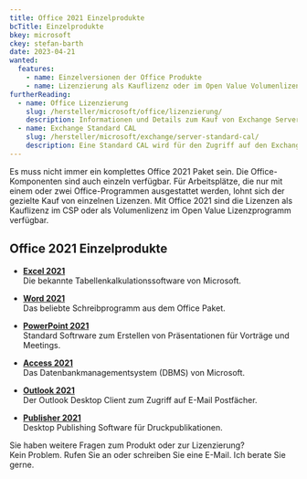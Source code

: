 ```yaml
---
title: Office 2021 Einzelprodukte
bcTitle: Einzelprodukte
bkey: microsoft
ckey: stefan-barth
date: 2023-04-21
wanted:
  features:
    - name: Einzelversionen der Office Produkte
    - name: Lizenzierung als Kauflizenz oder im Open Value Volumenlizenzpogramm
furtherReading:
  - name: Office Lizenzierung
    slug: /hersteller/microsoft/office/lizenzierung/
    description: Informationen und Details zum Kauf von Exchange Server und Exchange Online Plänen.
  - name: Exchange Standard CAL
    slug: /hersteller/microsoft/exchange/server-standard-cal/
    description: Eine Standard CAL wird für den Zugriff auf den Exchange Server benötigt.
---
```



<Intro>

  Es muss nicht immer ein komplettes Office 2021 Paket sein. Die Office-Komponenten sind auch einzeln verfügbar. Für Arbeitsplätze, die nur mit einem oder zwei Office-Programmen ausgestattet werden, lohnt sich der gezielte Kauf von einzelnen Lizenzen.
  Mit Office 2021 sind die Lizenzen als Kauflizenz im CSP oder als Volumenlizenz im Open Value Lizenzprogramm verfügbar.

</Intro>

<TOC />


## Office 2021 Einzelprodukte

<ArrowList>

 - **[Excel 2021](/hersteller/microsoft/office/einzelprodukte/excel-2021/)**<br />
 Die bekannte Tabellenkalkulationssoftware von Microsoft.

 - **[Word 2021](/hersteller/microsoft/office/einzelprodukte/word-2021/)**<br />
 Das beliebte Schreibprogramm aus dem Office Paket.

 - **[PowerPoint 2021](/hersteller/microsoft/office/einzelprodukte/powerpoint-2021/)**<br />
 Standard Softrware zum Erstellen von Präsentationen für Vorträge und Meetings.

 - **[Access 2021](/hersteller/microsoft/office/einzelprodukte/access-2021/)**<br />
 Das Datenbankmanagementsystem (DBMS) von Microsoft.

 - **[Outlook 2021](/hersteller/microsoft/office/einzelprodukte/outlook-2021/)**<br />
 Der Outlook Desktop Client zum Zugriff auf E-Mail Postfächer.

 - **[Publisher 2021](/hersteller/microsoft/office/einzelprodukte/publisher-2021/)**<br />
 Desktop Publishing Software für Druckpublikationen.

</ArrowList>


<GetInTouch theme="light">

Sie haben weitere Fragen zum Produkt oder zur Lizenzierung?<br />
Kein Problem. Rufen Sie an oder schreiben Sie eine E-Mail. Ich berate Sie gerne.

</GetInTouch>
